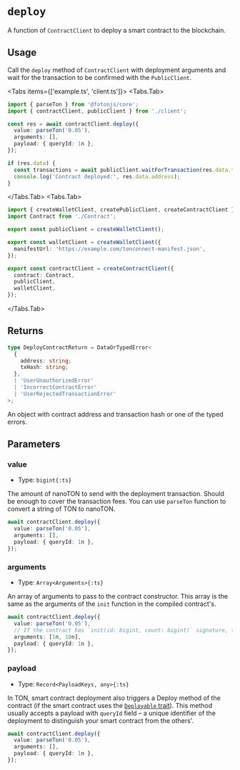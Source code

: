 
# `deploy`

A function of `ContractClient` to deploy a smart contract to the blockchain.

## Usage

Call the `deploy` method of `ContractClient` with deployment arguments and wait for the transaction to be confirmed with the `PublicClient`.

<Tabs items={['example.ts', 'client.ts']}>
<Tabs.Tab>
```ts
import { parseTon } from '@fotonjs/core';
import { contractClient, publicClient } from './client';

const res = await contractClient.deploy({
  value: parseTon('0.05'),
  arguments: [],
  payload: { queryId: 1n },
});

if (res.data) {
  const transactions = await publicClient.waitForTransaction(res.data.txHash);
  console.log('Contract deployed:', res.data.address);
}
```
</Tabs.Tab>
<Tabs.Tab>
```ts
import { createWalletClient, createPublicClient, createContractClient } from '@fotonjs/core';
import Contract from './Contract';

export const publicClient = createWalletClient();

export const walletClient = createWalletClient({
  manifestUrl: 'https://example.com/tonconnect-manifest.json',
});

export const contractClient = createContractClient({
  contract: Contract,
  publicClient,
  walletClient,
});
```
</Tabs.Tab>
</Tabs>

## Returns

```ts
type DeployContractReturn = DataOrTypedError<
  {
    address: string;
    txHash: string;
  },
  | 'UserUnauthorizedError'
  | 'IncorrectContractError'
  | 'UserRejectedTransactionError'
>;
 ```

An object with contract address and transaction hash or one of the typed errors.

## Parameters

### value
- Type: `bigint{:ts}`

The amount of nanoTON to send with the deployment transaction. Should be enough to cover the transaction fees.
You can use `parseTon` function to convert a string of TON to nanoTON.

```ts {2}
await contractClient.deploy({
  value: parseTon('0.05'),
  arguments: [],
  payload: { queryId: 1n },
});
```

### arguments
- Type: `Array<Arguments>{:ts}`

An array of arguments to pass to the contract constructor. This array is the same as the arguments of the `init`
function in the compiled contract's.

```ts {3-4}
await contractClient.deploy({
  value: parseTon('0.05'),
  // If the contract has `init(id: bigint, count: bigint)` signature, the arguments could be:
  arguments: [1n, 10n],
  payload: { queryId: 1n },
});
```

### payload
- Type: `Record<PayloadKeys, any>{:ts}`

In TON, smart contract deployment also triggers a Deploy method of the contract
(if the smart contract uses the [`Deployable` trait](https://tact-by-example.org/01-the-deployable-trait)).
This method usually accepts a payload with `queryId` field – a unique identifier of the deployment to distinguish your smart contract from the others'.

```ts {4}
await contractClient.deploy({
  value: parseTon('0.05'),
  arguments: [],
  payload: { queryId: 1n },
});
```
